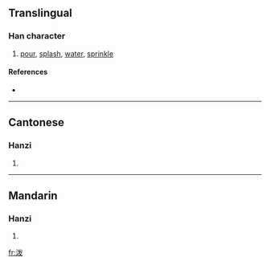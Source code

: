 {{see|潑}}
==Translingual==

===Han character===
{{Han char|rn=85|rad=水|as=05|sn=8|four=|canj=水戈女水 (EIVE)}}

# [[pour]], [[splash]], [[water]], [[sprinkle]]

====References====
* {{Han ref|kx=0619.121|hdz=31599.010|uh=6CFC|ud=27900}}

----

==Cantonese==

===Hanzi===
{{yue-hanzi|jyut=|y=put3}}

# {{defn|Cantonese}}

----

==Mandarin==

===Hanzi===
{{cmn-hanzi|tra=潑|pin=[[pō]] ([[po1]])|wg=p'o<sup>1</sup>}}

# {{defn|Mandarin}}

[[fr:泼]]